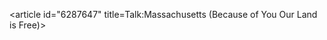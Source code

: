 <article id="6287647" title=Talk:Massachusetts (Because of You Our Land is Free)>
	<talkpage id="6287647" title="Talk:Massachusetts (Because of You Our Land is Free)">
{{WikiProjectSongs|auto=yes|class=Stub}}
	</talkpage>
</article>